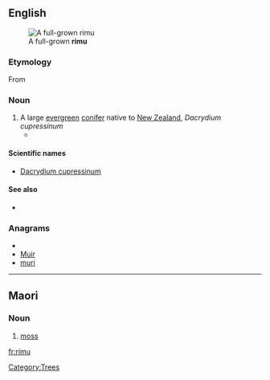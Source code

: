 ==English==
[[File:Rimu-Waitakere.jpg|thumb|A full-grown '''rimu''']]

===Etymology===

From {{etyl|mi}}

===Noun===
{{en-noun|rimu}}

# A large [[evergreen]] [[conifer]] native to [[New Zealand]], ''Dacrydium cupressinum''
#*{{quote-news|2009|January 31|Susan Gough Henly|Paddling in New Zealand’s nirvana|Toronto Star|url=http://www.thestar.com/Travel/article/578669
|passage=Leaving the kayaks at Onetahuti Beach, Maori for “to run along the sand,” we amble along the beach before climbing over a lush headland, dense with kawa kawa trees, '''rimu''' pine, silver ferns and flowering tea-trees, to view the sweeping beach in front of the Awaroa estuary. }}

====Scientific names====
* [[Dacrydium cupressinum]]

====See also====
*{{pedialite|Rimu (tree)}}

===Anagrams===
* {{alphagram|imru}}
* [[Muir#English|Muir]]
* [[muri#English|muri]]

[[Category:Trees]]

----

==Maori==

===Noun===
{{infl|mi|noun}}

# [[moss]]

[[fr:rimu]]